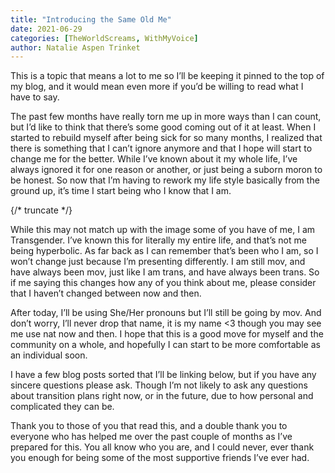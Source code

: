 ```yaml
---
title: "Introducing the Same Old Me"
date: 2021-06-29
categories: [TheWorldScreams, WithMyVoice]
author: Natalie Aspen Trinket
---
```


This is a topic that means a lot to me so I’ll be keeping it pinned to the top of my blog, and it would mean even more if you’d be willing to read what I have to say.

The past few months have really torn me up in more ways than I can count, but I’d like to think that there’s some good coming out of it at least. When I started to rebuild myself after being sick for so many months, I realized that there is something that I can’t ignore anymore and that I hope will start to change me for the better. While I’ve known about it my whole life, I’ve always ignored it for one reason or another, or just being a suborn moron to be honest. So now that I’m having to rework my life style basically from the ground up, it’s time I start being who I know that I am.

{/* truncate */}

While this may not match up with the image some of you have of me, I am Transgender.
I’ve known this for literally my entire life, and that’s not me being hyperbolic. As far back as I can remember that’s been who I am, so I won’t change just because I’m presenting differently. I am still mov, and have always been mov, just like I am trans, and have always been trans. So if me saying this changes how any of you think about me, please consider that I haven’t changed between now and then.

After today, I’ll be using She/Her pronouns but I’ll still be going by mov. And don’t worry, I’ll never drop that name, it is my name \<3 though you may see me use nat now and then. I hope that this is a good move for myself and the community on a whole, and hopefully I can start to be more comfortable as an individual soon.

I have a few blog posts sorted that I’ll be linking below, but if you have any sincere questions please ask. Though I’m not likely to ask any questions about transition plans right now, or in the future, due to how personal and complicated they can be.

Thank you to those of you that read this, and a double thank you to everyone who has helped me over the past couple of months as I’ve prepared for this.
You all know who you are, and I could never, ever thank you enough for being some of the most supportive friends I’ve ever had.